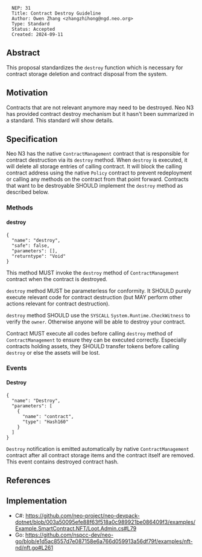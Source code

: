 <pre>
  NEP: 31
  Title: Contract Destroy Guideline
  Author: Owen Zhang <zhangzhihong@ngd.neo.org>
  Type: Standard
  Status: Accepted
  Created: 2024-09-11
</pre>

==Abstract==

This proposal standardizes the <code>destroy</code> function which is necessary for contract storage deletion and contract disposal from the system.

==Motivation==

Contracts that are not relevant anymore may need to be destroyed. Neo N3 has provided contract destroy mechanism but it hasn't been summarized in a standard. This standard will show details.

==Specification==

Neo N3 has the native <code>ContractManagement</code> contract that is responsible for contract destruction via its <code>destroy</code> method. When <code>destroy</code> is executed, it will delete all storage entries of calling contract. It will block the calling contract address using the native <code>Policy</code> contract to prevent redeployment or calling any methods on the contract from that point forward. Contracts that want to be destroyable SHOULD implement the <code>destroy</code> method as described below.

===Methods===

====destroy====

<pre>
{
  "name": "destroy",
  "safe": false,
  "parameters": [],
  "returntype": "Void"
}
</pre>
This method MUST invoke the <code>destroy</code> method of <code>ContractManagement</code> contract when the contract is destroyed.

<code>destroy</code> method MUST be parameterless for conformity. It SHOULD purely execute relevant code for contract destruction (but MAY perform other actions relevant for contract destruction).

<code>destroy</code> method SHOULD use the <code>SYSCALL</code> <code>System.Runtime.CheckWitness</code> to verify the <code>owner</code>. Otherwise anyone will be able to destroy your contract.
 
Contract MUST execute all codes before calling <code>destroy</code> method of <code>ContractManagement</code> to ensure they can be executed correctly. Especially contracts holding assets, they SHOULD transfer tokens before calling <code>destroy</code> or else the assets will be lost.

===Events===

====Destroy====

<pre>
{
  "name": "Destroy",
  "parameters": [
    {
      "name": "contract",
      "type": "Hash160"
    }
  ]
}
</pre>

<code>Destroy</code> notification is emitted automatically by native <code>ContractManagement</code> contract after all contract storage items and the contract itself are removed. This event contains destroyed contract hash.

==References==


==Implementation==

* C#: https://github.com/neo-project/neo-devpack-dotnet/blob/003a50095efe88f63f518a0c989921be086409f3/examples/Example.SmartContract.NFT/Loot.Admin.cs#L79
* Go:  https://github.com/nspcc-dev/neo-go/blob/e1d5ac8557d7e087158e6a766d059913a56df79f/examples/nft-nd/nft.go#L261

